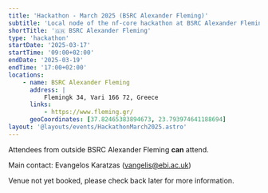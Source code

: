 ```yaml
---
title: 'Hackathon - March 2025 (BSRC Alexander Fleming)'
subtitle: 'Local node of the nf-core hackathon at BSRC Alexander Fleming, Greece'
shortTitle: '🇬🇷 BSRC Alexander Fleming'
type: 'hackathon'
startDate: '2025-03-17'
startTime: '09:00+02:00'
endDate: '2025-03-19'
endTime: '17:00+02:00'
locations:
    - name: BSRC Alexander Fleming
      address: |
          Flemingk 34, Vari 166 72, Greece
      links:
          - https://www.fleming.gr/
      geoCoordinates: [37.82465383894673, 23.793974641188694]
layout: '@layouts/events/HackathonMarch2025.astro'
---
```


Attendees from outside BSRC Alexander Fleming **can** attend.

Main contact: Evangelos Karatzas ([vangelis@ebi.ac.uk](mailto:vangelis@ebi.ac.uk))

Venue not yet booked, please check back later for more information.

